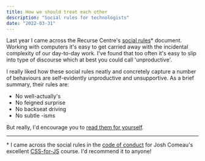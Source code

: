 ```yaml
---
title: How we should treat each other
description: "Social rules for technologists"
date: "2022-03-31"
---
```


Last year I came across the Recurse Centre's [social rules](https://www.recurse.com/social-rules)\* document. Working with computers it's easy to get carried away with the incidental complexity of our day-to-day work. I've found that too often it's easy to slip into type of discourse which at best you could call 'unproductive'.

I really liked how these social rules neatly and concretely capture a number of behaviours are self-evidently unproductive and unsupportive. As a brief summary, their rules are:

- No well-actually's
- No feigned surprise
- No backseat driving
- No subtle -isms

But really, I'd encourage you to [read them for yourself](https://www.recurse.com/social-rules).

---

\* I came across the social rules in the [code of conduct](https://courses.joshwcomeau.com/code-of-conduct) for Josh Comeau's excellent [CSS-for-JS](https://css-for-js.dev/) course. I'd recommend it to anyone!
